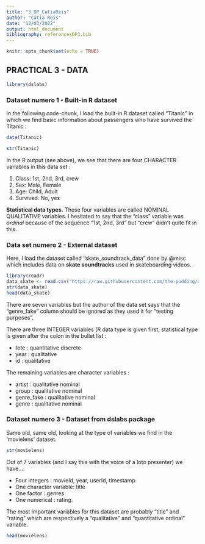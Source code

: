```yaml
---
title: "3_DP_CatiaReis"
author: "Cátia Reis"
date: "12/03/2022"
output: html_document
bibliography: referencesDP3.bib
---
```


```r
knitr::opts_chunk$set(echo = TRUE)
```

## PRACTICAL 3 - DATA

```r
library(dslabs)
```

### Dataset numero 1 - Built-in R dataset

In the following code-chunk, I load the built-in R dataset called "Titanic" in which we find basic information about passengers who have survived the Titanic :

```r
data(Titanic)
```

```r
str(Titanic)
```

In the R output (see above), we see that there are four CHARACTER variables in this data set :  

  1. Class: 1st, 2nd, 3rd, crew
  2. Sex: Male, Female
  3. Age: Child, Adult
  4. Survived: No, yes

**Statistical data types.** These four variables are called NOMINAL QUALITATIVE variables. I hesitated to say that the "class" variable was *ordinal* because of the sequence "1st, 2nd, 3rd" but "crew" didn't quite fit in this. 

### Data set numero 2 - External dataset 

Here, I load the dataset called "skate_soundtrack_data" done by @misc which includes data on **skate soundtracks** used in skateboarding videos. 

```r
library(readr)
data_skate <- read.csv("https://raw.githubusercontent.com/the-pudding/data/master/skate-music/soundtrack_data.csv")
str(data_skate)
head(data_skate)
```

There are seven variables but the author of the data set says that the "genre_fake" column should be ignored as they used it for "testing purposes". <!-- cite source --> 

There are three INTEGER variables (R data type is given first, statistical type is given after the colon in the bullet list :

- tote : quantitative discrete
- year : qualitative
- id : qualitative

The remaining variables are character variables :

- artist : qualitative nominal
- group : qualitative nominal
- genre_fake : qualitative nominal
- genre : qualitative nominal

### Dataset numero 3 - Dataset from dslabs package

Same old, same old, looking at the type of variables we find in the 'movielens' dataset. 
```r
str(movielens)
```
Out of 7 variables (and I say this with the voice of a loto presenter) we have...: <!-- change?-->

- Four integers : movieId, year, userId, timestamp
- One character variable: title
- One factor : genres
- One numerical : rating. 

The most important variables for this dataset are probably "title" and "rating" which are respectively a "qualitative" and "quantitative ordinal" variable. 

```r
head(movielens)
```














